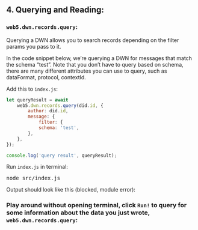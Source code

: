 ## 4. Querying and Reading: 

### `web5.dwn.records.query`:
Querying a DWN allows you to search records depending on the filter params you pass to it.

In the code snippet below, we’re querying a DWN for messages that match the schema “test”. Note that you don’t have to query based on schema, there are many different attributes you can use to query, such as dataFormat, protocol, contextId.

Add this to `index.js`:
```js
let queryResult = await
    web5.dwn.records.query(did.id, {
        author: did.id,
        message: {
            filter: {
            schema: 'test',
        },
    },
});

console.log('query result', queryResult);
```

Run `index.js` in terminal:
<pre>node src/index.js</pre>

Output should look like this (blocked, module error):

### Play around without opening terminal, click `Run!` to query for some information about the data you just wrote, `web5.dwn.records.query`:
